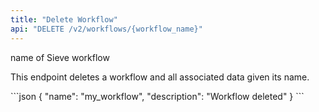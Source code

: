 ```yaml
---
title: "Delete Workflow"
api: "DELETE /v2/workflows/{workflow_name}"
---
```


<ParamField path="workflow_name" type="string" required>
  name of Sieve workflow
</ParamField>

This endpoint deletes a workflow and all associated data given its name.

<ResponseExample>
```json
{
  "name": "my_workflow",
  "description": "Workflow deleted"
}
```
</ResponseExample>
